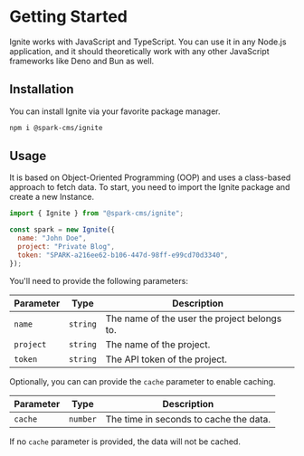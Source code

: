 # Getting Started
Ignite works with JavaScript and TypeScript. You can use it in any Node.js application, and it should theoretically work with any other JavaScript frameworks
like Deno and Bun as well.

## Installation
You can install Ignite via your favorite package manager. 

```sh npm2yarn
npm i @spark-cms/ignite
```

## Usage
It is based on Object-Oriented Programming (OOP) and uses a class-based approach to fetch data. To start, you need to import the Ignite package and create a new Instance.

```js filename="ignite.js" showLineNumbers copy
import { Ignite } from "@spark-cms/ignite";

const spark = new Ignite({
  name: "John Doe",
  project: "Private Blog",
  token: "SPARK-a216ee62-b106-447d-98ff-e99cd70d3340",
});
```

You'll need to provide the following parameters:

| Parameter | Type | Description |
| --- | --- | --- |
| `name` | `string` | The name of the user the project belongs to. |
| `project` | `string` | The name of the project. |
| `token` | `string` | The API token of the project. |

Optionally, you can can provide the `cache` parameter to enable caching.

| Parameter | Type | Description |
| --- | --- | --- |
| `cache` | `number` | The time in seconds to cache the data. |

If no `cache` parameter is provided, the data will not be cached.